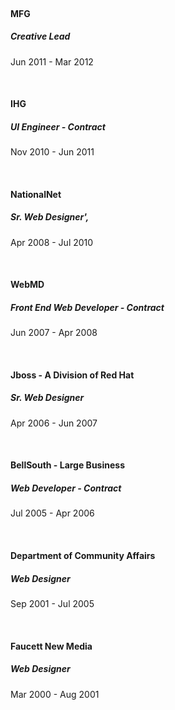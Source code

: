 <br />

#### MFG
##### Creative Lead
<span>Jun 2011 - Mar 2012</span>

<br />

#### IHG
##### UI Engineer - Contract
<span>Nov 2010 - Jun 2011</span>

<br />

#### NationalNet
##### Sr. Web Designer',
<span>Apr 2008 - Jul 2010</span>

<br />

#### WebMD
##### Front End Web Developer - Contract
<span>Jun 2007 - Apr 2008</span>

<br />

#### Jboss - A Division of Red Hat
##### Sr. Web Designer
<span>Apr 2006 - Jun 2007</span>

<br />

#### BellSouth - Large Business
##### Web Developer - Contract
<span>Jul 2005 - Apr 2006</span>

<br />

#### Department of Community Affairs
##### Web Designer
<span>Sep 2001 - Jul 2005</span>

<br />

#### Faucett New Media
##### Web Designer
<span>Mar 2000 - Aug 2001</span>
